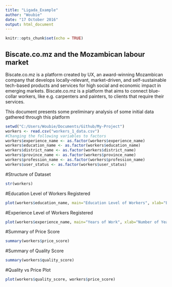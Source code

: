 ---
title: "Ligada_Example"
author: "Woubie"
date: "17 October 2016"
output: html_document
---

```{r setup, include=FALSE}
knitr::opts_chunk$set(echo = TRUE)

```

## Biscate.co.mz and the Mozambican labour market

Biscate.co.mz is a platform created by UX, an award-winning Mozambican company that develops locally-relevant, market-driven, and self-sustainable tech-based products and services for high social and economic impact in emerging markets. Biscate.co.mz is a platform that aims to connect blue-collar workers, like e.g. carpenters and painters, to clients that require their services. 

This document presents some preliminary analysis of some initial data gathered through this platform

```{r}
setwd("C:/Users/Woubie/Documents/Github/My-Project")
workers <- read.csv("workers_1_data.csv")
#Changing the following variables to factors 
workers$experience_name <- as.factor(workers$experience_name)
workers$education_name <- as.factor(workers$education_name)
workers$district_name <- as.factor(workers$district_name)
workers$province_name <- as.factor(workers$province_name)
workers$profession_name <- as.factor(workers$profession_name)
workers$user_status <- as.factor(workers$user_status)

```
#Structure of Dataset
```{r, echo=FALSE}
str(workers)
```

#Education Level of Workers Registered

```{r, echo=FALSE}
plot(workers$education_name, main="Education Level of Workers", xlab="Education Level",ylab="Number of People")
```

#Experience Level of Workers Registered

```{r, echo=FALSE}
plot(workers$experience_name, main="Years of Work", xlab="Number of Year of Work Experience Level", ylab="Number of People")
```

#Summary of Price Score

```{r, echo=FALSE}
summary(workers$price_score)
```
#Summary of Quality Score 

```{r, echo=FALSE}
summary(workers$quality_score)
```

#Quality vs Price Plot

```{r, echo=FALSE}
plot(workers$quality_score, workers$price_score)
```


